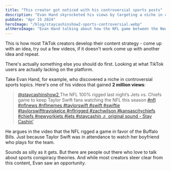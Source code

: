 ```yaml
---
title: "This creator got noticed with his controversial sports posts"
description: "Evan Hand skyrocketed his views by targeting a niche in controversial sports topics"
pubDate: "Apr 15 2024"
heroImage: "/blog/staycashinshow2-sports-controversial.webp"
altHeroImage: "Evan Hand talking about how the NFL game between the New York Jets and the Kansas City Chiefs was rigged"
---
```


This is how most TikTok creators develop their content strategy - come up with an idea,
try out a few videos, if it doesn't work come up with another idea and repeat.

There's actually something else you should do first. Looking at what TikTok users
are actually lacking on the platform.

Take Evan Hand, for example, who discovered a niche in controversial sports topics.
Here's one of his videos that gained **2 million views**:

<div>
  <blockquote
    class="tiktok-embed"
    cite="https://www.tiktok.com/@staycashinshow2/video/7285353904697658666"
    data-video-id="7285353904697658666"
    style="max-width: 605px;min-width: 325px;"
  >
    <section>
      <a
        target="_blank"
        title="@staycashinshow2"
        href="https://www.tiktok.com/@staycashinshow2?refer=embed"
      >
        @staycashinshow2
      </a>
      The NFL 100% rigged last night’s Jets vs. Chiefs game to keep Taylor Swift
      fans watching the NFL this season
      <a
        title="nfl"
        target="_blank"
        href="https://www.tiktok.com/tag/nfl?refer=embed"
      >
        #nfl
      </a>
      <a
        title="nflnews"
        target="_blank"
        href="https://www.tiktok.com/tag/nflnews?refer=embed"
      >
        #nflnews
      </a>
      <a
        title="nflmemes"
        target="_blank"
        href="https://www.tiktok.com/tag/nflmemes?refer=embed"
      >
        #nflmemes
      </a>
      <a
        title="taylorswift"
        target="_blank"
        href="https://www.tiktok.com/tag/taylorswift?refer=embed"
      >
        #taylorswift
      </a>
      <a
        title="swift"
        target="_blank"
        href="https://www.tiktok.com/tag/swift?refer=embed"
      >
        #swift
      </a>
      <a
        title="swiftie"
        target="_blank"
        href="https://www.tiktok.com/tag/swiftie?refer=embed"
      >
        #swiftie
      </a>
      <a
        title="taylorswifttraviskelce"
        target="_blank"
        href="https://www.tiktok.com/tag/taylorswifttraviskelce?refer=embed"
      >
        #taylorswifttraviskelce
      </a>
      <a
        title="nflrigged"
        target="_blank"
        href="https://www.tiktok.com/tag/nflrigged?refer=embed"
      >
        #nflrigged
      </a>
      <a
        title="zachwilson"
        target="_blank"
        href="https://www.tiktok.com/tag/zachwilson?refer=embed"
      >
        #zachwilson
      </a>
      <a
        title="kansascitychiefs"
        target="_blank"
        href="https://www.tiktok.com/tag/kansascitychiefs?refer=embed"
      >
        #kansascitychiefs
      </a>
      <a
        title="chiefs"
        target="_blank"
        href="https://www.tiktok.com/tag/chiefs?refer=embed"
      >
        #chiefs
      </a>
      <a
        title="newyorkjets"
        target="_blank"
        href="https://www.tiktok.com/tag/newyorkjets?refer=embed"
      >
        #newyorkjets
      </a>
      <a
        title="jets"
        target="_blank"
        href="https://www.tiktok.com/tag/jets?refer=embed"
      >
        #jets
      </a>
      <a
        title="staycashin"
        target="_blank"
        href="https://www.tiktok.com/tag/staycashin?refer=embed"
      >
        #staycashin
      </a>
      <a
        target="_blank"
        title="♬ original sound - Stay Cashin’"
        href="https://www.tiktok.com/music/original-sound-7285354044141570862?refer=embed"
      >
        ♬ original sound - Stay Cashin’
      </a>
    </section>
  </blockquote>
  <script async src="https://www.tiktok.com/embed.js"></script>
</div>

He argues in the video that the NFL rigged a game in favor of the Buffalo Bills.
Just because Taylor Swift was in attendance to watch her boyfriend who plays for the team.

Sounds as silly as it gets. But there are people out there who love to talk about
sports conspiracy theories. And while most creators steer clear from this content,
Evan saw an opportunity.
